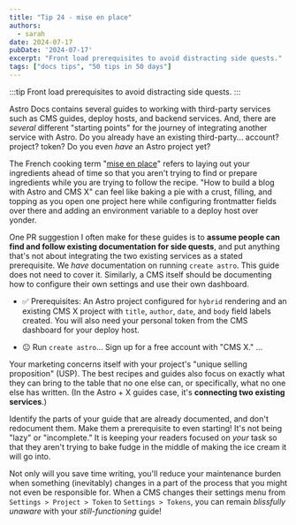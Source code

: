 ```yaml
---
title: "Tip 24 - mise en place"
authors:
  - sarah
date: 2024-07-17
pubDate: '2024-07-17'
excerpt: "Front load prerequisites to avoid distracting side quests."
tags: ["docs tips", "50 tips in 50 days"]
---
```


:::tip
Front load prerequisites to avoid distracting side quests.
:::

Astro Docs contains several guides to working with third-party services such as CMS guides, deploy hosts, and backend services. And, there are *several* different "starting points" for the journey of integrating another service with Astro. Do you already have an existing third-party... account? project? token? Do you even *have* an Astro project yet?

The French cooking term "[mise en place](https://en.wikipedia.org/wiki/Mise_en_place)" refers to laying out your ingredients ahead of time so that you aren't trying to find or prepare ingredients while you are trying to follow the recipe. "How to build a blog with Astro and CMS X" can feel like baking a pie with a crust, filling, and topping as you open one project here while configuring frontmatter fields over there and adding an environment variable to a deploy host over yonder.

One PR suggestion I often make for these guides is to **assume people can find and follow existing documentation for side quests**, and put anything that's not about integrating the two existing services as a stated prerequisite. We *have* documentation on running `create astro`. This guide does not need to cover it. Similarly, a CMS itself should be documenting how to configure their own settings and use their own dashboard.

- ✅ Prerequisites: An Astro project configured for `hybrid` rendering and an existing CMS X project with `title`, `author`, `date`, and `body` field labels created. You will also need your personal token from the CMS dashboard for your deploy host.

- 😐 Run `create astro`... Sign up for a free account with "CMS X." ...

Your marketing concerns itself with your project's "unique selling proposition" (USP). The best recipes and guides also focus on exactly what they can bring to the table that no one else can, or specifically, what no one else has written. (In the Astro + X guides case, it's **connecting two existing services**.)

Identify the parts of your guide that are already documented, and don't redocument them. Make them a prerequisite to even starting! It's not being "lazy" or "incomplete." It is keeping your readers focused on *your* task so that they aren't trying to bake fudge in the middle of making the ice cream it will go into.

Not only will you save time writing, you'll reduce your maintenance burden when something (inevitably) changes in a part of the process that you might not even be responsible for. When a CMS changes their settings menu from `Settings > Project > Token` to `Settings > Tokens`, you can remain *blissfully unaware* with your *still-functioning* guide!


<LinkCard title="See the whole list of tips!" href="/blog/50-docs-tips-in-50-days" />